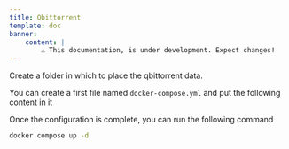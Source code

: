 ```yaml
---
title: Qbittorrent
template: doc
banner:
    content: |
        ⚠️ This documentation, is under development. Expect changes!
---
```



<WarnBanner />


Create a folder in which to place the qbittorrent data.

You can create a first file named `docker-compose.yml` and put the following content in it

<ShowCode url="https://raw.githubusercontent.com/gamingdy/My-HomeLab/main/qbittorrent/docker-compose.yml" language="yml" title="docker-compose.yml" />

Once the configuration is complete, you can run the following command

```bash
docker compose up -d
```
